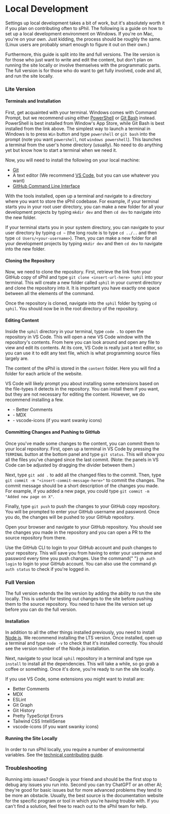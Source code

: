 
# Local Development

Settings up local development takes a bit of work, but it's absolutely worth it
if you plan on contributing often to sPhil. The following is a guide on how to
set up a local development environment on Windows. If you're on Mac, you're on
your own. Just kidding, the process should be roughly the same. (Linux users are
probably smart enough to figure it out on their own.)

Furthermore, this guide is split into lite and full versions. The lite version
is for those who just want to write and edit the content, but don't plan on
running the site locally or involve themselves with the programmatic parts. The
full version is for those who do want to get fully involved, code and all, and
run the site locally.

### Lite Version

#### Terminals and Installation

First, get acquainted with your terminal. Windows comes with Command Prompt, but
we recommend using either
[PowerShell](https://learn.microsoft.com/en-us/powershell/scripting/install/installing-powershell-on-windows?view=powershell-7.4)
or [Git Bash](https://git-scm.com/downloads) instead. PowerShell is best
installed from Window's App Store, while Git Bash is best installed from the
link above. The simplest way to launch a terminal in Windows is to press `Win`
button and type `powershell` or `git bash` into the prompt (note you want
`powershell`, not `windows powershell`). This launches a terminal from the
user's home directory (usually). No need to do anything yet but know how to
start a terminal when we need it.

Now, you will need to install the following on your local machine:

- [Git](https://git-scm.com/downloads)
- A text editor (We recommend [VS Code](https://code.visualstudio.com/), but you
  can use whatever you want)
- [GitHub Command Line Interface](https://cli.github.com/)

With the tools installed, open up a terminal and navigate to a directory where
you want to store the sPhil codebase. For example, if your terminal starts you
in your root user directory, you can make a new folder for all your development
projects by typing `mkdir dev` and then `cd dev` to navigate into the new
folder.

If your terminal starts you in your system directory, you can navigate to your
user directory by typing `cd ~` (the long route is to type `cd ../..` and then
type `cd Users/<your-username>`). Then, you can make a new folder for all your
development projects by typing `mkdir dev` and then `cd dev` to navigate into
the new folder.

#### Cloning the Repository

Now, we need to clone the repository. First, retrieve the link from your GitHub
copy of sPhil and type `git clone <insert-url-here> sphil` into your terminal.
This will create a new folder called `sphil` in your current directory and clone
the repository into it. It is important you have exactly one space between all
the elements of the command.

Once the repository is cloned, navigate into the `sphil` folder by typing
`cd sphil`. You should now be in the root directory of the repository.

#### Editing Content

Inside the `sphil` directory in your terminal, type `code .` to open the
repository in VS Code. This will open a new VS Code window with the repository's
contents. From here you can look around and open any file to view and edit its
contents. At its core, VS Code is really just a text editor, so you can use it
to edit any text file, which is what programming source files largely are.

The content of the sPhil is stored in the `content` folder. Here you will find a
folder for each article of the website.

<Callout type="info" emoji="ℹ️">
    VS Code will likely prompt you about installing some extensions based on the
    file-types it detects in the repository. You can install them if you want,
    but they are not necessary for editing the content. However, we do recommend
    installing a few.
    <ul>
        <li>- Better Comments</li>
        <li>- MDX</li>
        <li>- vscode-icons (if you want swanky icons)</li>
    </ul>
</Callout>

#### Committing Changes and Pushing to GitHub

Once you've made some changes to the content, you can commit them to your local
repository. First, open up a terminal in VS Code by pressing the `TERMINAL`
button at the bottom panel and type `git status`. This will show you all the
files you've changed since the last commit. (Note: the panels in VS Code can be
adjusted by dragging the divider between them.)

Next, type `git add .` to add all the changed files to the commit. Then, type
`git commit -m "<insert-commit-message-here>"` to commit the changes. The commit
message should be a short description of the changes you made. For example, if
you added a new page, you could type `git commit -m "Added new page on X"`.

Finally, type `git push` to push the changes to your GitHub copy repository. You
will be prompted to enter your GitHub username and password. Once you do, the
changes will be pushed to your GitHub repository.

Open your browser and navigate to your GitHub repository. You should see the
changes you made in the repository and you can open a PR to the source
repository from there.

<Callout type="info" emoji="ℹ️">
    Use the GitHub CLI to login to your GitHub account and push changes to your
    repository. This will save you from having to enter your username and
    password every time you push changes. Use the command{" "}
    <code>gh auth login</code> to login to your GitHub account. You can also use
    the command <code>gh auth status</code> to check if you're logged in.
</Callout>

### Full Version

The full version extends the lite version by adding the ability to run the site
locally. This is useful for testing out changes to the site before pushing them
to the source repository. You need to have the lite version set up before you
can do the full version.

#### Installation

In addition to all the other things installed previously, you need to install
[Node.js](https://nodejs.org/en/download/). We recommend installing the LTS
version. Once installed, open up a terminal and type `node -v` to check that
it's installed correctly. You should see the version number of the Node.js
installation.

Next, navigate to your local `sphil` repository in a terminal and type
`npm install` to install all the dependencies. This will take a while, so go
grab a coffee or something. Once it's done, you're ready to run the site
locally.

If you use VS Code, some extensions you might want to install are:

- Better Comments
- MDX
- ESLint
- Git Graph
- Git History
- Pretty TypeScript Errors
- Tailwind CSS IntelliSense
- vscode-icons (if you want swanky icons)

#### Running the Site Locally

In order to run sPhil locally, you require a number of environmental variables.
See the
[technical contributing guide](https://github.com/systemphil/sphil/blob/main/CONTRIBUTING.md).

### Troubleshooting

Running into issues? Google is your friend and should be the first stop to debug
any issues you run into. Second you can try ChatGPT or an other AI; they're good
for basic issues but for more advanced problems they tend to be more an
obstacle. Usually, the best source is the documentation website for the specific
program or tool in which you're having trouble with. If you can't find a
solution, feel free to reach out to the sPhil team for help.
